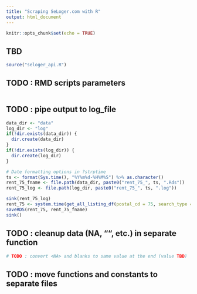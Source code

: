```yaml
---
title: "Scraping SeLoger.com with R"
output: html_document
---
```


```r
knitr::opts_chunk$set(echo = TRUE)
```

## TBD



```r
source("seloger_api.R")
```

## TODO : RMD scripts parameters
```r

```





## TODO : pipe output to log_file

```r
data_dir <- "data"
log_dir <- "log"
if(!dir.exists(data_dir)) {
  dir.create(data_dir)  
}
if(!dir.exists(log_dir)) {
  dir.create(log_dir)
}

# Date formatting options in ?strptime
ts <- format(Sys.time(), "%Y%m%d-%H%M%S") %>% as.character()
rent_75_fname <- file.path(data_dir, paste0("rent_75_", ts, ".Rds"))
rent_75_log <- file.path(log_dir, paste0("rent_75_", ts, ".log"))

sink(rent_75_log)
rent_75 <- system.time(get_all_listing_df(postal_cd = 75, search_type = "rent", verbose = TRUE))
saveRDS(rent_75, rent_75_fname)
sink()


```


## TODO : cleanup data (NA, "", etc.) in separate function
```r
# TODO : convert <NA> and blanks to same value at the end (value TBD)

```

## TODO : move functions and constants to separate files